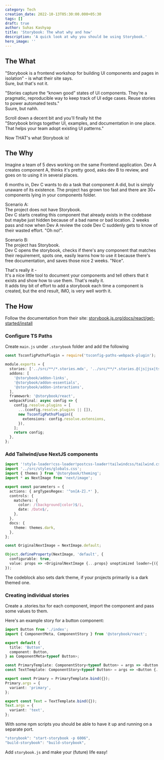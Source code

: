 ```yaml
---
category: Tech
creation_date: 2022-10-13T05:30:00.000+05:30
tags: []
draft: true
author: Suhas Kashyap
title: 'Storybook: The what why and how'
description: 'A quick look at why you should be using Storybook.'
hero_image: ''
---
```


## The What

"Storybook is a frontend workshop for building UI components and pages in isolation" - is what their site says.  
Sure, but that's not it.

"Stories capture the “known good” states of UI components. They’re a pragmatic, reproducible way to keep track of UI edge cases. Reuse stories to power automated tests."  
Suure, but nahh.

Scroll down a decent bit and you'll finally hit the  
"Storybook brings together UI, examples, and documentation in one place. That helps your team adopt existing UI patterns."

Now THAT's what Storybook is!

## The Why

Imagine a team of 5 devs working on the same Frontend application. Dev A creates component A, thinks it's pretty good, asks dev B to review, and goes on to using it in several places.

6 months in, Dev C wants to do a task that component A did, but is simply unaware of its existence. The project has grown too fast and there are 30+ components lying in your components folder.

Scenario A:  
The project does not have Storybook.  
Dev C starts creating this component that already exists in the codebase but maybe just hidden because of a bad name or bad location. 2 weeks pass and now when Dev A review the code Dev C suddenly gets to know of their wasted effort. "Oh no!".

Scenario B:  
The project has Storybook.  
Dev C opens the storybook, checks if there's any component that matches their requirement, spots one, easily learns how to use it because there's free documentation, and saves those nice 2 weeks. "Nice".

That's really it -  
It's a nice little tool to document your components and tell others that it exists and show how to use them. That's really it.  
It adds tiny bit of effort to add a storybook each time a component is created, but the end result, IMO, is very well worth it.

## The How

Follow the documentation from their site: [storybook.js.org/docs/react/get-started/install](https://storybook.js.org/docs/react/get-started/install 'storybook.js.org/docs/react/get-started/install')

### Configure TS Paths

Create `main.js` under `.storybook` folder and add the following

```typescript
const TsconfigPathsPlugin = require('tsconfig-paths-webpack-plugin');

module.exports = {
  stories: ['../src/**/*.stories.mdx', '../src/**/*.stories.@(js|jsx|ts|tsx)'],
  addons: [
    '@storybook/addon-links',
    '@storybook/addon-essentials',
    '@storybook/addon-interactions',
  ],
  framework: '@storybook/react',
  webpackFinal: async config => {
    config.resolve.plugins = [
      ...(config.resolve.plugins || []),
      new TsconfigPathsPlugin({
        extensions: config.resolve.extensions,
      }),
    ];
    return config;
  },
};
```

### Add Tailwind/use NextJS components

```typescript
import '!style-loader!css-loader!postcss-loader!tailwindcss/tailwind.css';
import '../src/styles/globals.css';
import { themes } from '@storybook/theming';
import * as NextImage from 'next/image';

export const parameters = {
  actions: { argTypesRegex: '^on[A-Z].*' },
  controls: {
    matchers: {
      color: /(background|color)$/i,
      date: /Date$/,
    },
  },
  docs: {
    theme: themes.dark,
  },
};

const OriginalNextImage = NextImage.default;

Object.defineProperty(NextImage, 'default', {
  configurable: true,
  value: props => <OriginalNextImage {...props} unoptimized loader={({ src }) => src} />,
});
```

The codeblock also sets dark theme, if your projects primarily is a dark themed one.

### Creating individual stories

Create a .stories.tsx for each component, import the component and pass some values to them.

Here's an example story for a button component:

```typescript
import Button from './index';
import { ComponentMeta, ComponentStory } from '@storybook/react';

export default {
  title: 'Button',
  component: Button,
} as ComponentMeta<typeof Button>;

const PrimaryTemplate: ComponentStory<typeof Button> = args => <Button {...args}>Click me!</Button>;
const TextTemplate: ComponentStory<typeof Button> = args => <Button {...args}>Click me!</Button>;

export const Primary = PrimaryTemplate.bind({});
Primary.args = {
  variant: 'primary',
};

export const Text = TextTemplate.bind({});
Text.args = {
  variant: 'text',
};
```

With some npm scripts you should be able to have it up and running on a separate port.

```typescript
"storybook": "start-storybook -p 6006",
"build-storybook": "build-storybook",
```

Add `storybook.js` and make your (future) life easy!
